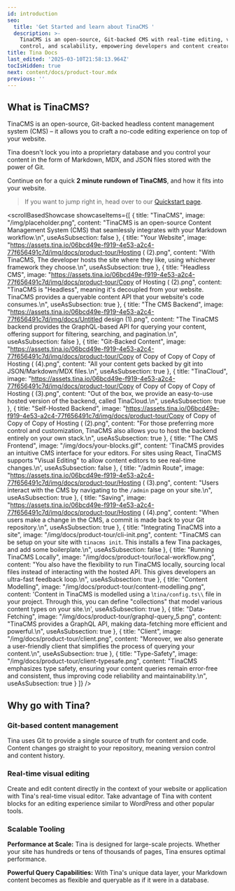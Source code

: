 ```yaml
---
id: introduction
seo:
  title: 'Get Started and learn about TinaCMS '
  description: >-
    TinaCMS is an open-source, Git-backed CMS with real-time editing, version
    control, and scalability, empowering developers and content creators alike.
title: Tina Docs
last_edited: '2025-03-10T21:58:13.964Z'
tocIsHidden: true
next: content/docs/product-tour.mdx
previous: ''
---
```


## What is TinaCMS?

TinaCMS is an open-source, Git-backed headless content management system (CMS) – it allows you to craft a no-code editing experience on top of your website.

Tina doesn't lock you into a proprietary database and you control your content in the form of Markdown, MDX, and JSON files stored with the power of Git.

Continue on for a quick **2 minute rundown of TinaCMS**, and how it fits into your website.

> If you want to jump right in, head over to our [Quickstart page](/docs/setup-overview/).

<scrollBasedShowcase
  showcaseItems={[
    {
      title: "TinaCMS",
      image: "/img/placeholder.png",
      content:
        "TinaCMS is an open-source Content Management System (CMS) that seamlessly integrates with your Markdown workflow.\n",
      useAsSubsection: false
    },
    {
      title: "Your Website",
      image:
        "https://assets.tina.io/06bcd49e-f919-4e53-a2c4-77f656491c7d/img/docs/product-tour/Hosting ( (2).png",
      content:
        "With TinaCMS, The developer hosts the site where they like, using whichever framework they choose.\n",
      useAsSubsection: true
    },
    {
      title: "Headless CMS",
      image:
        "https://assets.tina.io/06bcd49e-f919-4e53-a2c4-77f656491c7d/img/docs/product-tour/Copy of Hosting ( (2).png",
      content:
        "TinaCMS is \"Headless\", meaning it's decoupled from your website. TinaCMS provides a queryable content API that your website's code consumes.\n",
      useAsSubsection: true
    },
    {
      title: "The CMS Backend",
      image:
        "https://assets.tina.io/06bcd49e-f919-4e53-a2c4-77f656491c7d/img/docs/Untitled design (1).png",
      content:
        "The TinaCMS backend provides the GraphQL-based API for querying your content, offering support for filtering, searching, and pagination.\n",
      useAsSubsection: false
    },
    {
      title: "Git-Backed Content",
      image:
        "https://assets.tina.io/06bcd49e-f919-4e53-a2c4-77f656491c7d/img/docs/product-tour/Copy of Copy of Copy of Copy of Hosting ( (4).png",
      content:
        "All your content gets backed by git into JSON/Markdown/MDX files.\n",
      useAsSubsection: true
    },
    {
      title: "TinaCloud",
      image:
        "https://assets.tina.io/06bcd49e-f919-4e53-a2c4-77f656491c7d/img/docs/product-tour/Copy of Copy of Copy of Copy of Hosting ( (3).png",
      content:
        "Out of the box, we provide an easy-to-use hosted version of the backend, called TinaCloud.\n",
      useAsSubsection: true
    },
    {
      title: "Self-Hosted Backend",
      image:
        "https://assets.tina.io/06bcd49e-f919-4e53-a2c4-77f656491c7d/img/docs/product-tour/Copy of Copy of Copy of Copy of Hosting ( (2).png",
      content:
        "For those preferring more control and customization, TinaCMS also allows you to host the backend entirely on your own stack.\n",
      useAsSubsection: true
    },
    {
      title: "The CMS Frontend",
      image: "/img/docs/your-blocks.gif",
      content:
        'TinaCMS provides an intuitive CMS interface for your editors. For sites using React, TinaCMS supports "Visual Editing" to allow content editors to see real-time changes.\n',
      useAsSubsection: false
    },
    {
      title: "/admin Route",
      image:
        "https://assets.tina.io/06bcd49e-f919-4e53-a2c4-77f656491c7d/img/docs/product-tour/Hosting ( (3).png",
      content:
        "Users interact with the CMS by navigating to the `/admin` page on your site.\n",
      useAsSubsection: true
    },
    {
      title: "Saving",
      image:
        "https://assets.tina.io/06bcd49e-f919-4e53-a2c4-77f656491c7d/img/docs/product-tour/Hosting ( (4).png",
      content:
        "When users make a change in the CMS, a commit is made back to your Git repository.\n",
      useAsSubsection: true
    },
    {
      title: "Integrating TinaCMS into a site",
      image: "/img/docs/product-tour/cli-init.png",
      content:
        "TinaCMS can be setup on your site with `tinacms init`. This installs a few Tina packages, and add some boilerplate.\n",
      useAsSubsection: false
    },
    {
      title: "Running TinaCMS Locally",
      image: "/img/docs/product-tour/local-workflow.png",
      content:
        "You also have the flexibility to run TinaCMS locally, sourcing local files instead of interacting with the hosted API. This gives developers an ultra-fast feedback loop.\n",
      useAsSubsection: true
    },
    {
      title: "Content Modelling",
      image: "/img/docs/product-tour/content-modelling.png",
      content:
        'Content in TinaCMS is modelled using a \\`tina/config.ts\\` file in your project. Through this, you can define "collections" that model various content types on your site.\n',
      useAsSubsection: true
    },
    {
      title: "Data-Fetching",
      image: "/img/docs/product-tour/graphql-query_5.png",
      content:
        "TinaCMS provides a GraphQL API, making data-fetching more efficient and powerful.\n",
      useAsSubsection: true
    },
    {
      title: "Client",
      image: "/img/docs/product-tour/client.png",
      content:
        "Moreover, we also generate a user-friendly client that simplifies the process of querying your content.\n",
      useAsSubsection: true
    },
    {
      title: "Type-Safety",
      image: "/img/docs/product-tour/client-typesafe.png",
      content:
        "TinaCMS emphasizes type safety, ensuring your content queries remain error-free and consistent, thus improving code reliability and maintainability.\n",
      useAsSubsection: true
    }
  ]}
/>

## Why go with Tina?

### Git-based content management

Tina uses Git to provide a single source of truth for content and code. Content changes go straight to your repository, meaning version control and content history.

### Real-time visual editing

Create and edit content directly in the context of your website or application with Tina's real-time visual editor. Take advantage of Tina with content blocks for an editing experience similar to WordPress and other popular tools.

### Scalable Tooling

**Performance at Scale:** Tina is designed for large-scale projects. Whether your site has hundreds or tens of thousands of pages, Tina ensures optimal performance.

**Powerful Query Capabilities:** With Tina's unique data layer, your Markdown content becomes as flexible and queryable as if it were in a database.
